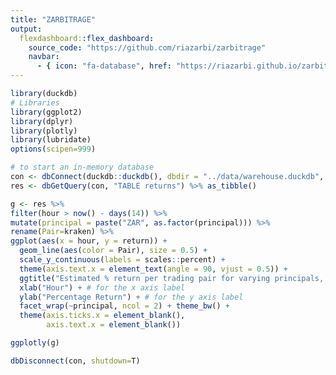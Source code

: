 ```yaml
---
title: "ZARBITRAGE"
output:
  flexdashboard::flex_dashboard:
    source_code: "https://github.com/riazarbi/zarbitrage"
    navbar:
      - { icon: "fa-database", href: "https://riazarbi.github.io/zarbitrage/documentation.html", align: right }
---
```


```r
library(duckdb)
# Libraries
library(ggplot2)
library(dplyr)
library(plotly)
library(lubridate)
options(scipen=999)
```

```r
# to start an in-memory database
con <- dbConnect(duckdb::duckdb(), dbdir = "../data/warehouse.duckdb", read_only=TRUE)
res <- dbGetQuery(con, "TABLE returns") %>% as_tibble()
```

```r
g <- res %>%
filter(hour > now() - days(14)) %>%
mutate(principal = paste("ZAR", as.factor(principal))) %>%
rename(Pair=kraken) %>%
ggplot(aes(x = hour, y = return)) + 
  geom_line(aes(color = Pair), size = 0.5) + 
  scale_y_continuous(labels = scales::percent) +
  theme(axis.text.x = element_text(angle = 90, vjust = 0.5)) + 
  ggtitle("Estimated % return per trading pair for varying principals, last 2 weeks") +# for the main title
  xlab("Hour") + # for the x axis label
  ylab("Percentage Return") + # for the y axis label
  facet_wrap(~principal, ncol = 2) + theme_bw() +
  theme(axis.ticks.x = element_blank(),
        axis.text.x = element_blank())

```

```r
ggplotly(g)
```

```r
dbDisconnect(con, shutdown=T)
```


